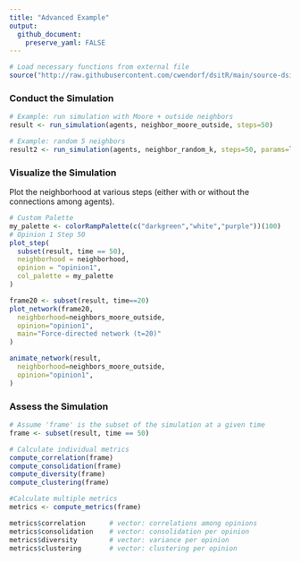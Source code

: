 ```yaml
---
title: "Advanced Example"
output:
  github_document:
    preserve_yaml: FALSE
---
```


```r
# Load necessary functions from external file
source("http://raw.githubusercontent.com/cwendorf/dsitR/main/source-dsitR.R")
```

### Conduct the Simulation

```r
# Example: run simulation with Moore + outside neighbors
result <- run_simulation(agents, neighbor_moore_outside, steps=50)

# Example: random 5 neighbors
result2 <- run_simulation(agents, neighbor_random_k, steps=50, params=list(k=5))
```

### Visualize the Simulation

Plot the neighborhood at various steps (either with or without the connections among agents).

```r
# Custom Palette
my_palette <- colorRampPalette(c("darkgreen","white","purple"))(100)
# Opinion 1 Step 50
plot_step(
  subset(result, time == 50),
  neighborhood = neighborhood,
  opinion = "opinion1",
  col_palette = my_palette
)
```


```r
frame20 <- subset(result, time==20)
plot_network(frame20,
  neighborhood=neighbors_moore_outside,
  opinion="opinion1",
  main="Force-directed network (t=20)"
)

animate_network(result,
  neighborhood=neighbors_moore_outside,
  opinion="opinion1",
)
```

### Assess the Simulation

```r
# Assume 'frame' is the subset of the simulation at a given time
frame <- subset(result, time == 50)

# Calculate individual metrics
compute_correlation(frame)
compute_consolidation(frame)
compute_diversity(frame)
compute_clustering(frame)

#Calculate multiple metrics
metrics <- compute_metrics(frame)

metrics$correlation      # vector: correlations among opinions
metrics$consolidation    # vector: consolidation per opinion
metrics$diversity        # vector: variance per opinion
metrics$clustering       # vector: clustering per opinion
```
